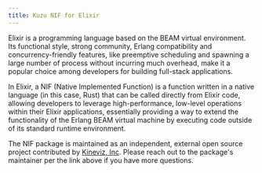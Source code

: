 ```yaml
---
title: Kuzu NIF for Elixir
---
```



Elixir is a programming language based on the BEAM virtual environment.
Its functional style, strong community, Erlang compatibility and concurrency-friendly
features, like preemptive scheduling and spawning a large number of process without incurring much overhead,
make it a popular choice among developers for building full-stack applications.

<LinkCard
  title="Kuzu NIF for Elixir"
  description="The NIF package is maintained as an independent, external open source project."
  href="https://hex.pm/packages/kuzu_nif"
/>

In Elixir, a NIF (Native Implemented Function) is a function written in a native language (in this case, Rust)
that can be called directly from Elixir code, allowing developers to leverage high-performance, low-level
operations within their Elixir applications, essentially providing a way to extend the functionality of the
Erlang BEAM virtual machine by executing code outside of its standard runtime environment.

The NIF package is maintained as an independent, external open source project contributed by [Kineviz, Inc](https://www.kineviz.com/).
Please reach out to the package's maintainer per the link above if you have more questions.
